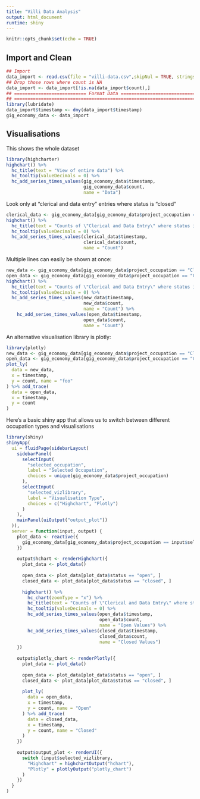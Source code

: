 ```yaml
---
title: "Villi Data Analysis"
output: html_document
runtime: shiny
---
```


```r
knitr::opts_chunk$set(echo = TRUE)
```

## Import and Clean

```r
## Import
data_import <- read.csv(file = "villi-data.csv",skipNul = TRUE, stringsAsFactors = F)
## Drop those rows where count is NA
data_import <- data_import[!is.na(data_import$count),]
## =========================== Format Data =====================================
## ==============================================================================
library(lubridate)
data_import$timestamp <- dmy(data_import$timestamp)
gig_economy_data <- data_import
```

## Visualisations

This shows the whole dataset

```r
library(highcharter)
highchart() %>% 
  hc_title(text = "View of entire data") %>% 
  hc_tooltip(valueDecimals = 0) %>% 
  hc_add_series_times_values(gig_economy_data$timestamp,
                             gig_economy_data$count,
                             name = "Data")
```

Look only at "clerical and data entry" entries where status is "closed"

```r
clerical_data <- gig_economy_data[gig_economy_data$project_occupation == "Clerical and data entry" & gig_economy_data$status == "new",]
highchart() %>% 
  hc_title(text = "Counts of \"Clerical and Data Entry\" where status is new") %>% 
  hc_tooltip(valueDecimals = 0) %>% 
  hc_add_series_times_values(clerical_data$timestamp,
                             clerical_data$count,
                             name = "Count")
```

Multiple lines can easily be shown at once:

```r
new_data <- gig_economy_data[gig_economy_data$project_occupation == "Clerical and data entry" & gig_economy_data$status == "new",]
open_data <- gig_economy_data[gig_economy_data$project_occupation == "Clerical and data entry" & gig_economy_data$status == "open",]
highchart() %>% 
  hc_title(text = "Counts of \"Clerical and Data Entry\" where status is new") %>% 
  hc_tooltip(valueDecimals = 0) %>% 
  hc_add_series_times_values(new_data$timestamp,
                             new_data$count,
                             name = "Count") %>%
    hc_add_series_times_values(open_data$timestamp,
                             open_data$count,
                             name = "Count")
```

An alternative visualisation library is plotly:

```r
library(plotly)
new_data <- gig_economy_data[gig_economy_data$project_occupation == "Clerical and data entry" & gig_economy_data$status == "new",]
open_data <- gig_economy_data[gig_economy_data$project_occupation == "Clerical and data entry" & gig_economy_data$status == "open",]
plot_ly(
  data = new_data,
  x = timestamp,
  y = count, name = "foo"
) %>% add_trace(
  data = open_data,
  x = timestamp,
  y = count
)
```

Here's a basic shiny app that allows us to switch between different occupation types and visualisations

```r
library(shiny)
shinyApp(
  ui = fluidPage(sidebarLayout(
    sidebarPanel(
      selectInput(
        "selected_occupation",
        label = "Selected Occupation",
        choices = unique(gig_economy_data$project_occupation)
      ),
      selectInput(
        "selected_vizlibrary",
        label = "Visualisation Type",
        choices = c("Highchart", "Plotly")
      )
    ),
    mainPanel(uiOutput("output_plot"))
  )),
  server = function(input, output) {
    plot_data <- reactive({
      gig_economy_data[gig_economy_data$project_occupation == input$selected_occupation, ]
    })
    
    output$hchart <- renderHighchart({
      plot_data <- plot_data()
      
      open_data <- plot_data[plot_data$status == "open", ]
      closed_data <- plot_data[plot_data$status == "closed", ]
      
      highchart() %>%
        hc_chart(zoomType = "x") %>%
        hc_title(text = "Counts of \"Clerical and Data Entry\" where status is new") %>%
        hc_tooltip(valueDecimals = 0) %>%
        hc_add_series_times_values(open_data$timestamp,
                                   open_data$count,
                                   name = "Open Values") %>%
        hc_add_series_times_values(closed_data$timestamp,
                                   closed_data$count,
                                   name = "Closed Values")
    })
    
    output$plotly_chart <- renderPlotly({
      plot_data <- plot_data()
      
      open_data <- plot_data[plot_data$status == "open", ]
      closed_data <- plot_data[plot_data$status == "closed", ]
      
      plot_ly(
        data = open_data,
        x = timestamp,
        y = count, name = "Open"
      ) %>% add_trace(
        data = closed_data,
        x = timestamp,
        y = count, name = "Closed"
      )
    })
    
    output$output_plot <- renderUI({
      switch (input$selected_vizlibrary,
        "Highchart" = highchartOutput("hchart"),
        "Plotly" = plotlyOutput("plotly_chart")
      )
    })
  }
)
```













